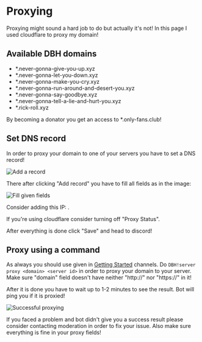 # Proxying

Proxying might sound a hard job to do but actually it's not! In this page I used cloudflare to proxy my domain!

## Available DBH domains

- \*.never-gonna-give-you-up.xyz
- \*.never-gonna-let-you-down.xyz
- \*.never-gonna-make-you-cry.xyz
- \*.never-gonna-run-around-and-desert-you.xyz
- \*.never-gonna-say-goodbye.xyz
- \*.never-gonna-tell-a-lie-and-hurt-you.xyz
- \*.rick-roll.xyz

<Tip label="Good to know">
  By becoming a donator you get an access to *.only-fans.club!
</Tip>

## Set DNS record

In order to proxy your domain to one of your servers you have to set a DNS record!

![Add a record](/content/proxying/add-record.png)

There after clicking "Add record" you have to fill all fields as in the image:

![Fill given fields](/content/proxying/proxy-fields.png)

Consider adding this IP: <Copy value="69.30.249.53" />.

<Tip>If you're using cloudflare consider turning off "Proxy Status".</Tip>

After everything is done click "Save" and head to discord!

## Proxy using a command

As always you should use given in [Getting Started](/getting-started) channels. Do `DBH!server proxy <domain> <server id>` in order to proxy your domain to your server. Make sure "domain" field doesn't have neither "http://" nor "https://" in it!

After it is done you have to wait up to 1-2 minutes to see the result. Bot will ping you if it is proxied!

![Successful proxying](/content/proxying/proxying-success.png)

<Tip>
  If you faced a problem and bot didn't give you a success result please
  consider contacting moderation in order to fix your issue. Also make sure
  everything is fine in your proxy fields!
</Tip>
